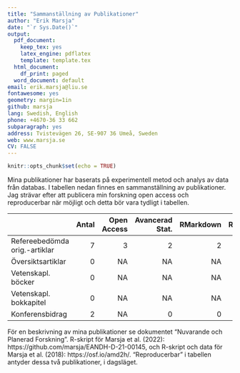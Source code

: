 ```yaml
---
title: "Sammanställning av Publikationer"
author: "Erik Marsja"
date: "`r Sys.Date()`"
output:
  pdf_document:
    keep_tex: yes
    latex_engine: pdflatex
    template: template.tex
  html_document:
    df_print: paged
  word_document: default
email: erik.marsja@liu.se
fontawesome: yes
geometry: margin=1in
github: marsja
lang: Swedish, English
phone: +4670-36 33 662
subparagraph: yes
address: Tvistevägen 26, SE-907 36 Umeå, Sweden
web: www.marsja.se
CV: FALSE
---
```


```r
knitr::opts_chunk$set(echo = TRUE)
```
Mina publikationer har baserats på experimentell metod och analys av data från databas. 
I tabellen nedan finnes en sammanställning av publikationer. Jag strävar efter att publicera min forskning open access och reproducerbar när möjligt och detta bör vara tydligt i tabellen. 

|         | Antal           | Open Access  | Avancerad Stat. | RMarkdown | Reproducerbar|
| ------------- |--------------:| -----:|-----:|-----:|-----:|
| Refereebedömda orig.-artiklar     | 7 | 3 | 2| 2|2|
| Översiktsartiklar      | 0      |   NA |NA|NA|NA|
| Vetenskapl. böcker |     0  |   NA |NA|NA|NA|
| Vetenskapl. bokkapitel | 0      |NA|NA|NA|NA|
| Konferensbidrag |  2     |   NA |0|0|0|

 För en beskrivning av mina publikationer se dokumentet "Nuvarande och Planerad Forskning". R-skript för Marsja et al. (2022): https://github.com/marsja/EANDH-D-21-00145, och R-skript och data för Marsja et al. (2018): https://osf.io/amd2h/. "Reproducerbar" i tabellen antyder dessa två publikationer, i dagsläget.
